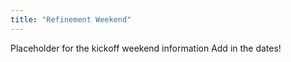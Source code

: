 ```yaml
---
title: "Refinement Weekend"
---
```


Placeholder for the kickoff weekend information
Add in the dates!
